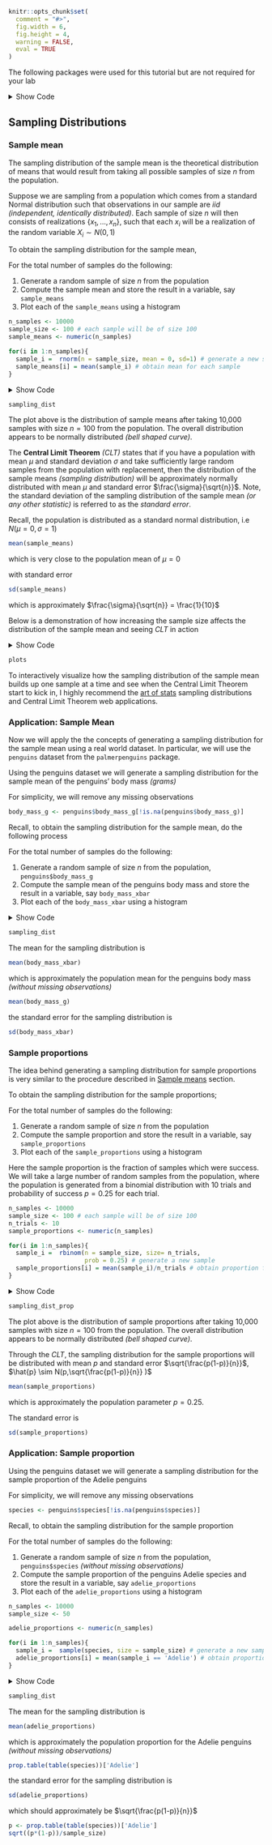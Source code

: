 ```r
knitr::opts_chunk$set(
  comment = "#>",
  fig.width = 6,
  fig.height = 4,
  warning = FALSE,
  eval = TRUE
)
```

The following packages were used for this tutorial but are not required for your lab

<details>

<summary>Show Code</summary>
```r
library(ggplot2)
library(patchwork)
library(palmerpenguins)
```
</details>


## Sampling Distributions

### Sample mean

The sampling distribution of the sample mean is the theoretical distribution of means that would result from taking all possible samples of size $n$ from the population.

Suppose we are sampling from a population which comes from a standard Normal distribution such that observations in our sample are *iid (independent, identically distributed)*. Each sample of size $n$ will then consists of realizations $\{x_1,\dots,x_n\}$, such that each $x_i$ will be a realization of the random variable $X_i \sim N(0,1)$

To obtain the sampling distribution for the sample mean,

For the total number of samples do the following:

(1) Generate a random sample of size $n$ from the population
(2) Compute the sample mean and store the result in a variable, say `sample_means`
(3) Plot each of the `sample_means` using a histogram


```r
n_samples <- 10000
sample_size <- 100 # each sample will be of size 100
sample_means <- numeric(n_samples)

for(i in 1:n_samples){
  sample_i =  rnorm(n = sample_size, mean = 0, sd=1) # generate a new sample
  sample_means[i] = mean(sample_i) # obtain mean for each sample
}
```

<details>
<summary>Show Code</summary>
```r
sampling_dist <- ggplot(data.frame(sample_means),aes(sample_means))+
  geom_histogram(fill = 'steelblue',alpha = 0.3,
                 color = 'black',bins=30)+
  labs(title = 'Sampling distribution',
       x = 'Sample means',y = '')
```
</details>


```r
sampling_dist
```

The plot above is the distribution of sample means after taking 10,000 samples with size $n=100$ from the population. The overall distribution appears to be normally distributed *(bell shaped curve)*.


The **Central Limit Theorem** *(CLT)* states that if you have a population with mean $\mu$ and standard deviation $\sigma$ and take sufficiently large random samples from the population with replacement, then the distribution of the sample means *(sampling distribution)* will be approximately normally distributed with mean $\mu$ and standard error $\frac{\sigma}{\sqrt{n}}$. Note, the standard deviation of the sampling distribution of the sample mean *(or any other statistic)* is referred to as the *standard error*.

Recall, the population is distributed as a standard normal distribution, i.e $N(\mu=0,\sigma=1)$

```r
mean(sample_means)
```
which is very close to the population mean of $\mu =0$


with standard error 

```r
sd(sample_means)
```

which is approximately $\frac{\sigma}{\sqrt{n}} = \frac{1}{10}$

Below is a demonstration of how increasing the sample size affects the distribution of the sample mean and seeing *CLT* in action

<details>
<summary>Show Code</summary>
```r
n_samples <- 100
sample_means <- numeric(n_samples)

for(i in 1:n_samples){
  sample_i =  rnorm(n = n_samples, mean = 0, sd=1) # generate a new sample
  sample_means[i] = mean(sample_i) # obtain mean for each sample
}

sample_mean <- round(mean(sample_means),3)
standard_error <- round(sd(sample_means),3)

sampling_dist100 <- ggplot(data.frame(sample_means),aes(sample_means))+
  geom_histogram(fill = 'steelblue',alpha = 0.3,
                 color = 'black',bins=30)+
  labs(title = 'Sampling distribution',
       x = 'Sample means',y = '',
       subtitle = paste0('mean=',sample_mean,
                         ', standard error=',standard_error))+
  facet_grid(~100)
```


```r
n_samples <- 1000
sample_means <- numeric(n_samples)

for(i in 1:n_samples){
  sample_i =  rnorm(n = n_samples, mean = 0, sd=1) # generate a new sample
  sample_means[i] = mean(sample_i) # obtain mean for each sample
}

sample_mean <- round(mean(sample_means),3)
standard_error <- round(sd(sample_means),3)

sampling_dist1000 <- ggplot(data.frame(sample_means),aes(sample_means))+
  geom_histogram(fill = 'steelblue',alpha = 0.3,
                 color = 'black',bins=30)+
  labs(title = 'Sampling distribution',
       x = 'Sample means',y = '',
       subtitle = paste0('mean=',sample_mean,
                         ', standard error=',standard_error))+
  facet_grid(~1000)
```

```r
n_samples <- 5000
sample_means <- numeric(n_samples)

for(i in 1:n_samples){
  sample_i =  rnorm(n = n_samples, mean = 0, sd=1) # generate a new sample
  sample_means[i] = mean(sample_i) # obtain mean for each sample
}

sample_mean <- round(mean(sample_means),3)
standard_error <- round(sd(sample_means),3)

sampling_dist5000 <- ggplot(data.frame(sample_means),aes(sample_means))+
  geom_histogram(fill = 'steelblue',alpha = 0.3,
                 color = 'black',bins=30)+
  labs(title = 'Sampling distribution',
       x = 'Sample means',y = '',
       subtitle = paste0('mean=',sample_mean,
                         ', standard error=',standard_error))+
  facet_grid(~5000)
```


```r
n_samples <- 10000
sample_means <- numeric(n_samples)

for(i in 1:n_samples){
  sample_i =  rnorm(n = n_samples, mean = 0, sd=1) # generate a new sample
  sample_means[i] = mean(sample_i) # obtain mean for each sample
}

sample_mean <- round(mean(sample_means),3)
standard_error <- round(sd(sample_means),3)

sampling_dist10000 <- ggplot(data.frame(sample_means),aes(sample_means))+
  geom_histogram(fill = 'steelblue',alpha = 0.3,
                 color = 'black',bins=30)+
  labs(title = 'Sampling distribution',
       x = 'Sample means',y = '',
       subtitle = paste0('mean=',sample_mean,
                         ', standard error=',standard_error))+
  facet_grid(~10000)
```


```r
plots <- sampling_dist100 + sampling_dist1000 + sampling_dist5000 +
  sampling_dist10000 + plot_layout(nrow=2, ncol=2)
```

</details>


```r
plots
```


To interactively visualize how the sampling distribution of the 
sample mean builds up one sample at a time and see when the Central Limit Theorem start to kick in, I highly recommend the [art of stats](https://artofstat.com/web-apps) sampling distributions and Central Limit Theorem web applications.


### Application: Sample Mean

Now we will apply the the concepts of generating a sampling distribution for the sample mean using a real world dataset. In particular, we will use the `penguins` dataset from the `palmerpenguins` package.

Using the penguins dataset we will generate a sampling distribution for the sample mean of the penguins' body mass *(grams)*

For simplicity, we will remove any missing observations

```r
body_mass_g <- penguins$body_mass_g[!is.na(penguins$body_mass_g)]
```

Recall, to obtain the sampling distribution for the sample mean, do the following process

For the total number of samples do the following:

(1) Generate a random sample of size $n$ from the population, `penguins$body_mass_g`
(2) Compute the sample mean of the penguins body mass and store the result in a variable, say `body_mass_xbar`
(3) Plot each of the `body_mass_xbar` using a histogram

<details>
<summary>Show Code</summary>
```r
n_samples <- 10000
sample_size <- 50

body_mass_xbar <- numeric(n_samples)

for(i in 1:n_samples){
  sample_i =  sample(body_mass_g, size = sample_size) # generate a new sample
  body_mass_xbar[i] = mean(sample_i) # obtain mean for each sample
}

sampling_dist <- ggplot(data.frame(body_mass_xbar),
                        aes(body_mass_xbar))+
  geom_histogram(fill = 'steelblue',alpha = 0.3,
                 color = 'black',bins=30)+
  labs(title = 'Sampling distribution of Sample Mean',
       subtitle = 'Penguins body mass (grams)',
       x = 'Sample means',y = '')
```
</details>


```r
sampling_dist
```

The mean for the sampling distribution is

```r
mean(body_mass_xbar)
```

which is approximately the population mean for the penguins body mass *(without missing observations)*

```r
mean(body_mass_g)
```

the standard error for the sampling distribution is

```r
sd(body_mass_xbar)
```




### Sample proportions

The idea behind generating a sampling distribution for sample proportions is very similar to the procedure described in [Sample means](#sample-mean) section.

To obtain the sampling distribution for the sample proportions;

For the total number of samples do the following:

(1) Generate a random sample of size $n$ from the population
(2) Compute the sample proportion and store the result in a variable, say `sample_proportions`
(3) Plot each of the `sample_proportions` using a histogram

Here the sample proportion is the fraction of samples which were success. We will take a large number of random samples from the population, where the population is generated from a binomial distribution with 10 trials and probability of success $p=0.25$ for each trial.


```r
n_samples <- 10000
sample_size <- 100 # each sample will be of size 100
n_trials <- 10
sample_proportions <- numeric(n_samples)

for(i in 1:n_samples){
  sample_i =  rbinom(n = sample_size, size= n_trials, 
                     prob = 0.25) # generate a new sample
  sample_proportions[i] = mean(sample_i)/n_trials # obtain proportion for each sample
}
```

<details>
<summary>Show Code</summary>
```r
sampling_dist_prop <- ggplot(data.frame(sample_proportions),
                             aes(sample_proportions))+
  geom_histogram(fill = 'steelblue',alpha = 0.3,
                 color = 'black',bins=30)+
  labs(title = 'Sampling distribution',
       x = 'Sample proportions',y = '')
```
</details>


```r
sampling_dist_prop
```

The plot above is the distribution of sample proportions after taking 10,000 samples with size $n=100$ from the population. The overall distribution appears to be normally distributed *(bell shaped curve)*.


Through the *CLT*, the sampling distribution for the sample proportions will be distributed with mean $p$ and standard error $\sqrt{\frac{p(1-p)}{n}}$, $\hat{p} \sim N(p,\sqrt{\frac{p(1-p)}{n}} )$


```r
mean(sample_proportions)
```

which is approximately the population parameter $p=0.25$.

The standard error is 

```r
sd(sample_proportions)
```



### Application: Sample proportion


Using the penguins dataset we will generate a sampling distribution for the sample proportion of the Adelie penguins

For simplicity, we will remove any missing observations

```r
species <- penguins$species[!is.na(penguins$species)]
```

Recall, to obtain the sampling distribution for the sample proportion

For the total number of samples do the following:

(1) Generate a random sample of size $n$ from the population, `penguins$species` *(without missing observations)*
(2) Compute the sample proportion of the penguins Adelie species and store the result in a variable, say `adelie_proportions`
(3) Plot each of the `adelie_proportions` using a histogram


```r
n_samples <- 10000
sample_size <- 50

adelie_proportions <- numeric(n_samples)

for(i in 1:n_samples){
  sample_i =  sample(species, size = sample_size) # generate a new sample from the population
  adelie_proportions[i] = mean(sample_i == 'Adelie') # obtain proportion for each sample
}
```

<details>
<summary>Show Code</summary>
```r
sampling_dist <- ggplot(data.frame(adelie_proportions),
                        aes(adelie_proportions))+
  geom_bar(fill = 'steelblue',alpha = 0.3,
                 color = 'black')+
  labs(title = 'Sampling distribution of Sample Proportion',
       subtitle = "Adelie penguins",
       x = 'Sample proportions',y = '')
```
</details>


```r
sampling_dist
```

The mean for the sampling distribution is

```r
mean(adelie_proportions)
```

which is approximately the population proportion for the Adelie penguins *(without missing observations)*

```r
prop.table(table(species))['Adelie']
```

the standard error for the sampling distribution is

```r
sd(adelie_proportions)
```

which should approximately be $\sqrt{\frac{p(1-p)}{n}}$

```r
p <- prop.table(table(species))['Adelie']
sqrt((p*(1-p))/sample_size)
```


